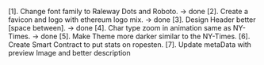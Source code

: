 [1]. Change font family to Raleway Dots and Roboto. -> done
[2]. Create a favicon and logo with ethereum logo mix. -> done
[3]. Design Header better [space between]. -> done
[4]. Char type zoom in animation same as NY-Times. -> done
[5]. Make Theme more darker similar to the NY-Times.
[6]. Create Smart Contract to put stats on ropesten.
[7]. Update metaData with preview Image and better description 